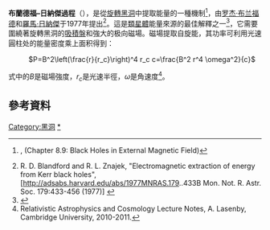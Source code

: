 '''布蘭德福–日納傑過程'''（{{lang-en|'''Blandford–Znajek process'''}}），是從[[旋轉黑洞|旋轉黑洞]]中提取能量的一種機制<ref>{{Citation |last1=Frolov |first1=Valeri P. |last2=Zelnikov |first2=Andrei |title=Introduction to Black Hole Physics |publisher=Oxford University Press |year=2011 |location=Oxford |url=http://books.google.com/books?id=r_l5AK9DdXsC&lpg=PA34 |isbn=978-0-19-969229-3 |zbl=1234.83001 |accessdate=2013-06-30 |archive-date=2013-06-20 |archive-url=https://web.archive.org/web/20130620062634/http://books.google.com/books?id=r_l5AK9DdXsC&lpg=PA34 |dead-url=no }}, (Chapter 8.9: Black Holes in External Magnetic Field)</ref>，由[[罗杰·布兰福德|罗杰·布兰福德]]和[[羅馬·日納傑|羅馬·日納傑]]于1977年提出<ref>R. D. Blandford and R. L. Znajek, "Electromagnetic extraction of energy from Kerr black holes", [http://adsabs.harvard.edu/abs/1977MNRAS.179..433B Mon. Not. R. Astr. Soc. 179:433-456 (1977)] {{Wayback|url=http://adsabs.harvard.edu/abs/1977MNRAS.179..433B |date=20170402000829 }}</ref>。這是[[類星體|類星體]]能量來源的最佳解釋之一<ref>{{Cite web |url=http://everything2.com/title/Blandford%2520Znajek%2520process |title=存档副本 |accessdate=2013-06-30 |archive-date=2012-11-05 |archive-url=https://web.archive.org/web/20121105061837/http://everything2.com/title/Blandford%20Znajek%20process |dead-url=no }}</ref>，它需要圍繞著旋轉黑洞的[[吸積盤|吸積盤]]和強大的极向磁場。磁場提取自旋能，其功率可利用光速圓柱处的能量密度乘上面积得到：

: <math> P=B^2\left(\frac{r}{r_c}\right)^4 r_c c=\frac{B^2 r^4 \omega^2}{c}</math>

式中的<math>B</math>是磁場強度，<math>r_c</math>是光速半徑，<math>\omega</math>是角速度<ref>Relativistic Astrophysics and Cosmology Lecture Notes, A. Lasenby, Cambridge University, 2010-2011.</ref>。

== 參考資料 ==
{{reflist}}

{{黑洞}}
{{physics-stub}}
{{astronomy-stub}}

[[Category:黑洞|Category:黑洞]]
[[Category:類星體|*]]